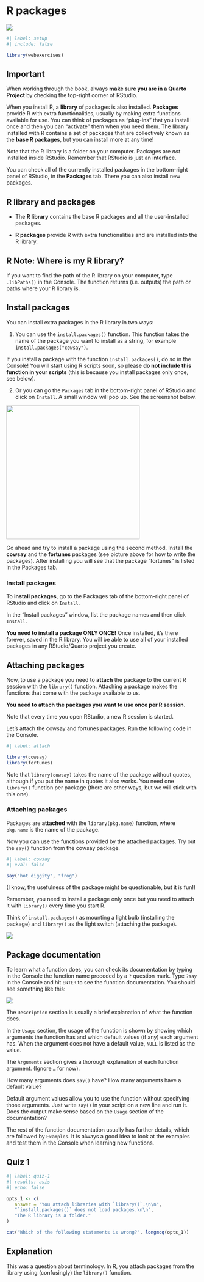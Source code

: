 # R packages {#sec-packages}

![](https://img.shields.io/badge/Area-R-green)

```r
#| label: setup
#| include: false

library(webexercises)
```

::: callout-important
## Important

When working through the book, always **make sure you are in a Quarto Project** by checking the top-right corner of RStudio.
:::

When you install R, a **library** of packages is also installed. **Packages** provide R with extra functionalities, usually by making extra functions available for use. You can think of packages as "plug-ins" that you install once and then you can "activate" them when you need them. The library installed with R contains a set of packages that are collectively known as the **base R packages**, but you can install more at any time!

Note that the R library is a folder on your computer. Packages are *not* installed inside RStudio. Remember that RStudio is just an interface.

You can check all of the currently installed packages in the bottom-right panel of RStudio, in the **Packages** tab. There you can also install new packages.

::: callout-tip
## R library and packages

-   The **R library** contains the base R packages and all the user-installed packages.

-   **R packages** provide R with extra functionalities and are installed into the R library.
:::

::: callout-important
## R Note: Where is my R library?

If you want to find the path of the R library on your computer, type `.libPaths()` in the Console. The function returns (i.e. outputs) the path or paths where your R library is.
:::

## Install packages

You can install extra packages in the R library in two ways:

1.  You can use the `install.packages()` function. This function takes the name of the package you want to install as a string, for example `install.packages("cowsay")`.

::: callout-important
If you install a package with the function `install.packages()`, do so in the Console! You will start using R scripts soon, so please **do not include this function in your scripts** (this is because you install packages only once, see below).
:::

2.  Or you can go the `Packages` tab in the bottom-right panel of RStudio and click on `Install`. A small window will pop up. See the screenshot below.

![](img/install-packages.png){fig-align="center" width="350"}

Go ahead and try to install a package using the second method. Install the **cowsay** and the **fortunes** packages (see picture above for how to write the packages). After installing you will see that the package "fortunes" is listed in the Packages tab.

::: callout-tip
### Install packages

To **install packages**, go to the Packages tab of the bottom-right panel of RStudio and click on `Install`.

In the "Install packages" window, list the package names and then click `Install`.
:::

::: callout-important
**You need to install a package ONLY ONCE!** Once installed, it's there forever, saved in the R library. You will be able to use all of your installed packages in any RStudio/Quarto project you create.
:::

## Attaching packages

Now, to use a package you need to **attach** the package to the current R session with the `library()` function. Attaching a package makes the functions that come with the package available to us.

::: callout-important
**You need to attach the packages you want to use once per R session.**

Note that every time you open RStudio, a new R session is started.
:::

Let's attach the cowsay and fortunes packages. Run the following code in the Console.

```r
#| label: attach

library(cowsay)
library(fortunes)
```

Note that `library(cowsay)` takes the name of the package without quotes, although if you put the name in quotes it also works. You need one `library()` function per package (there are other ways, but we will stick with this one).

::: callout-tip
### Attaching packages

Packages are **attached** with the `library(pkg.name)` function, where `pkg.name` is the name of the package.
:::

Now you can use the functions provided by the attached packages. Try out the `say()` function from the cowsay package.

```r
#| label: cowsay
#| eval: false

say("hot diggity", "frog")
```

(I know, the usefulness of the package might be questionable, but it is fun!)

::: callout-important
Remember, you need to install a package only once but you need to attach it with `library()` every time you start R.

Think of `install.packages()` as mounting a light bulb (installing the package) and `library()` as the light switch (attaching the package).

![](img/install-vs-attach.jpeg)
:::

## Package documentation

To learn what a function does, you can check its documentation by typing in the Console the function name preceded by a `?` question mark. Type `?say` in the Console and hit `ENTER` to see the function documentation. You should see something like this:

![](img/say-doc.png){fig-align="center"}

The `Description` section is usually a brief explanation of what the function does.

In the `Usage` section, the usage of the function is shown by showing which arguments the function has and which default values (if any) each argument has. When the argument does not have a default value, `NULL` is listed as the value.

The `Arguments` section gives a thorough explanation of each function argument. (Ignore `…` for now).

How many arguments does `say()` have? How many arguments have a default value?

Default argument values allow you to use the function without specifying those arguments. Just write `say()` in your script on a new line and run it. Does the output make sense based on the `Usage` section of the documentation?

The rest of the function documentation usually has further details, which are followed by `Examples`. It is always a good idea to look at the examples and test them in the Console when learning new functions.

::: callout-note
## Quiz 1

```r
#| label: quiz-1
#| results: asis
#| echo: false

opts_1 <- c(
   answer = "You attach libraries with `library()`.\n\n",
   "`install.packages()` does not load packages.\n\n",
   "The R library is a folder."
)

cat("Which of the following statements is wrong?", longmcq(opts_1))
```
:::

::: {.callout-important collapse="true"}
## Explanation

This was a question about terminology. In R, you attach packages from the library using (confusingly) the `library()` function.
:::
